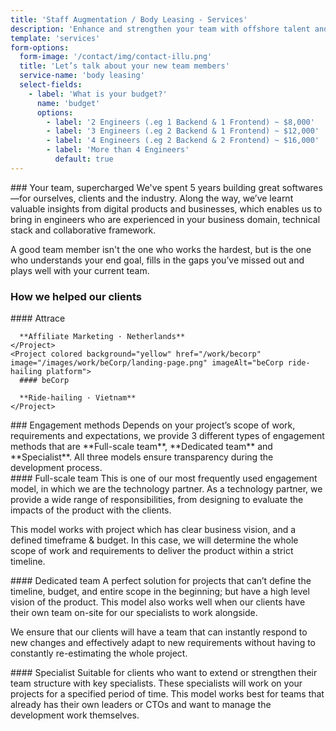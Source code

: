 ```yaml
---
title: 'Staff Augmentation / Body Leasing - Services'
description: 'Enhance and strengthen your team with offshore talent and flexible engineering resources.'
template: 'services'
form-options:
  form-image: '/contact/img/contact-illu.png'
  title: 'Let’s talk about your new team members'
  service-name: 'body leasing'
  select-fields:
    - label: 'What is your budget?'
      name: 'budget'
      options:
        - label: '2 Engineers (.eg 1 Backend & 1 Frontend) ~ $8,000'
        - label: '3 Engineers (.eg 2 Backend & 1 Frontend) ~ $12,000'
        - label: '4 Engineers (.eg 2 Backend & 2 Frontend) ~ $16,000'
        - label: 'More than 4 Engineers'
          default: true
---
```


<Hero
  title="Enhance and strengthen your team"
  description="Body Leasing” or “Staff Augmentation” is the use of offshore resources to supercharge and support a currently running business."
  ctaText="Let's talk"
  ctaLink="#contact"
/>

<Section>
### Your team, supercharged

<ParagraphBlock>
We've spent 5 years building great softwares—for ourselves, clients and the industry. Along the way, we’ve learnt valuable insights from digital products and businesses, which enables us to bring in engineers who are experienced in your business domain, technical stack and collaborative framework.

A good team member isn't the one who works the hardest, but is the one who understands your end goal, fills in the gaps you’ve missed out and plays well with your current team.

</ParagraphBlock>
</Section>

<Section>
  <H3 className="mb-8">How we helped our clients</H3>

  <Flex className="flex-col md:flex-row">
    <Project colored background="blue" href="/work/attrace" image="/images/work/attrace/hero.png" imageAlt="Attrace affiliate marketing platform">
      #### Attrace

      **Affiliate Marketing · Netherlands**
    </Project>
    <Project colored background="yellow" href="/work/becorp" image="/images/work/beCorp/landing-page.png" imageAlt="beCorp ride-hailing platform">
      #### beCorp

      **Ride-hailing · Vietnam**
    </Project>

  </Flex>
</Section>

<Section>
### Engagement methods

<ParagraphBlock>
  Depends on your project’s scope of work, requirements and expectations, we provide 3 different types of engagement methods that are **Full-scale team**, **Dedicated team** and **Specialist**. All three models ensure transparency during the development process.
</ParagraphBlock>
</Section>

<Section size="sm">
#### Full-scale team

<ParagraphBlock>
This is one of our most frequently used engagement model, in which we are the technology partner. As a technology partner, we provide a wide range of responsibilities, from designing to evaluate the impacts of the product with the clients.

This model works with project which has clear business vision, and a defined timeframe & budget. In this case, we will determine the whole scope of work and requirements to deliver the product within a strict timeline.

</ParagraphBlock>
</Section>

<Section size="sm">
#### Dedicated team

<ParagraphBlock>
A perfect solution for projects that can’t define the timeline, budget, and entire scope in the beginning; but have a high level vision of the product. This model also works well when our clients have their own team on-site for our specialists to work alongside.

We ensure that our clients will have a team that can instantly respond to new changes and effectively adapt to new requirements without having to constantly re-estimating the whole project.

</ParagraphBlock>
</Section>

<Section size="sm">
#### Specialist

<ParagraphBlock>
  Suitable for clients who want to extend or strengthen their team structure with key specialists. These specialists will work on your projects for a specified period of time. This model works best for teams that already has their own leaders or CTOs and want to manage the development work themselves.
</ParagraphBlock>
</Section>
